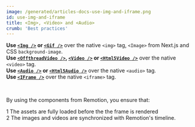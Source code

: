 ```yaml
---
image: /generated/articles-docs-use-img-and-iframe.png
id: use-img-and-iframe
title: <Img>, <Video> and <Audio>
crumb: 'Best practices'
---
```


**Use [`<Img />`](/docs/img) or [`<Gif />`](/docs/gif)** over the native `<img>` tag, `<Image>` from Next.js and CSS `background-image`.  
**Use [`<OffthreadVideo />`](/docs/offthreadvideo), [`<Video />`](/docs/media/video) or [`<Html5Video />`](/docs/html5-video)** over the native `<video>` tag.  
**Use [`<Audio />`](/docs/media/audio) or [`<Html5Audio />`](/docs/html5-audio)** over the native `<audio>` tag.  
**Use [`<IFrame />`](/docs/iframe)** over the native `<iframe>` tag.

<br />

By using the components from Remotion, you ensure that:

<Step>1</Step> The assets are fully loaded before the the frame is rendered
<br />
<Step>2</Step> The images and videos are synchronized with Remotion's timeline.
